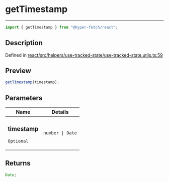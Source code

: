 # getTimestamp

<div class="api-docs__separator" data-reactroot="">

---

</div><div class="api-docs__import" data-reactroot="">

```ts
import { getTimestamp } from "@hyper-fetch/react";
```

</div><div class="api-docs__section">

## Description

</div><div class="api-docs__description"><span class="api-docs__do-not-parse">

</span></div><p class="api-docs__definition">

Defined in
[react/src/helpers/use-tracked-state/use-tracked-state.utils.ts:59](https://github.com/BetterTyped/hyper-fetch/blob/c3e2c45/packages/react/src/helpers/use-tracked-state/use-tracked-state.utils.ts#L59)

</p><div class="api-docs__section">

## Preview

</div><div class="api-docs__preview fn">

```ts
getTimestamp(timestamp);
```

</div><div class="api-docs__section">

## Parameters

</div>
<div class="api-docs__parameters">
<table>
<thead><tr><th>Name</th><th>Details</th></tr></thead>
<tbody><tr param-data="timestamp"><td class="api-docs__param-name optional">

### timestamp

`Optional`

</td><td class="api-docs__param-type">

`number | Date`

</td></tr></tbody></table></div><div class="api-docs__section">

## Returns

</div><div class="api-docs__returns">

```ts
Date;
```

</div>
